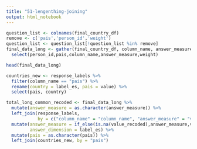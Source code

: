 ```yaml
---
title: "51-lengenthing-joining"
output: html_notebook
---
```


```r
question_list <- colnames(final_country_df)
remove <- c('pais','person_id','weight')
question_list <- question_list[!question_list %in% remove]
final_data_long <- gather(final_country_df, column_name, answer_measure, question_list) %>% 
  select(person_id,pais,column_name,answer_measure,weight)
```


```r
head(final_data_long)
```

```r
countries_new <- response_labels %>% 
  filter(column_name == "pais") %>% 
  rename(country = label_es, pais = value) %>% 
  select(pais, country)
```


```r
total_long_common_recoded <- final_data_long %>%
  mutate(answer_measure = as.character(answer_measure)) %>%
  left_join(response_labels, 
            by = c("column_name" = "column_name", "answer_measure" = "value")) %>%
  mutate(answer_measure = if_else(is.na(value_recoded),answer_measure,value_recoded),
         answer_dimension = label_es) %>%
  mutate(pais = as.character(pais)) %>% 
  left_join(countries_new, by = "pais")  
```


